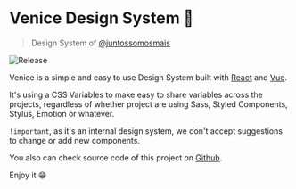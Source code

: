 
<Meta title="Getting Started/About" />

# Venice Design System 🎨

> Design System of [@juntossomosmais](https://www.juntossomosmais.com.br/)

<p>
  <img
    alt="Release"
    src="https://img.shields.io/github/v/release/juntossomosmais/venice"
  />
</p>

Venice is a simple and easy to use Design System built with [React](https://juntossomosmais.github.io/venice/react/) and [Vue](https://juntossomosmais.github.io/venice/vue/).

It's using a CSS Variables to make easy to share variables across the projects, regardless of whether project are using Sass, Styled Components, Stylus, Emotion or whatever.

`!important`, as it's an internal design system, we don't accept suggestions to change or add new components.

You also can check source code of this project on [Github](https://github.com/juntossomosmais/venice).

Enjoy it 😁
